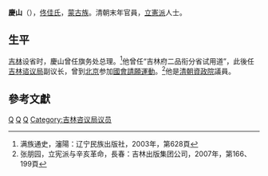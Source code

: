 '''慶山'''（{{bd|？||？|}}），[[佟佳氏|佟佳氏]]，[[蒙古族|蒙古族]]。清朝末年官員，[[立憲派|立憲派]]人士。

==生平==
[[吉林|吉林]]设省时，慶山曾任旗务处总理。<ref>满族通史，瀋陽：辽宁民族出版社，2003年，第628頁</ref>他曾任“吉林府二品衔分省试用道”，此後任[[吉林谘议局|吉林谘议局]]副议长，曾到[[北京|北京]]参加[[國會請願運動|國會請願運動]]。<ref>张朋园，立宪派与辛亥革命，長春：吉林出版集团公司，2007年，第166、199頁</ref>他是[[清朝|清朝]][[資政院|資政院]]議員。

==參考文獻==
{{reflist}}
{{資政院議員}}
{{DEFAULTSORT:Q}}
[[Category:資政院議員|Q]]
[[Category:佟佳氏|Q]]
[[Category:中国蒙古族政治人物|Q]]
[[Category:吉林咨议局议员|Category:吉林咨议局议员]]